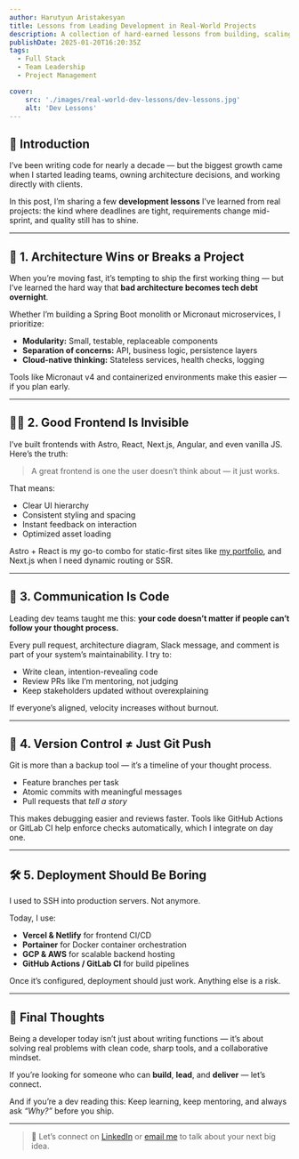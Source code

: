 ```yaml
---
author: Harutyun Aristakesyan
title: Lessons from Leading Development in Real-World Projects
description: A collection of hard-earned lessons from building, scaling, and delivering production apps — as a full-stack engineer, architect, and team lead.
publishDate: 2025-01-20T16:20:35Z
tags:
  - Full Stack
  - Team Leadership
  - Project Management

cover:
    src: './images/real-world-dev-lessons/dev-lessons.jpg'
    alt: 'Dev Lessons'
---
```


## 🚀 Introduction

I’ve been writing code for nearly a decade — but the biggest growth came when I started leading teams, owning architecture decisions, and working directly with clients.

In this post, I’m sharing a few **development lessons** I’ve learned from real projects: the kind where deadlines are tight, requirements change mid-sprint, and quality still has to shine.

---

## 🧱 1. Architecture Wins or Breaks a Project

When you’re moving fast, it’s tempting to ship the first working thing — but I’ve learned the hard way that **bad architecture becomes tech debt overnight**.

Whether I’m building a Spring Boot monolith or Micronaut microservices, I prioritize:

- **Modularity:** Small, testable, replaceable components
- **Separation of concerns:** API, business logic, persistence layers
- **Cloud-native thinking:** Stateless services, health checks, logging

Tools like Micronaut v4 and containerized environments make this easier — if you plan early.

---

## 🧑‍💻 2. Good Frontend Is Invisible

I’ve built frontends with Astro, React, Next.js, Angular, and even vanilla JS. Here’s the truth:

> A great frontend is one the user doesn’t think about — it just works.

That means:

- Clear UI hierarchy
- Consistent styling and spacing
- Instant feedback on interaction
- Optimized asset loading

Astro + React is my go-to combo for static-first sites like [my portfolio](/), and Next.js when I need dynamic routing or SSR.

---

## 💬 3. Communication Is Code

Leading dev teams taught me this: **your code doesn’t matter if people can’t follow your thought process.**

Every pull request, architecture diagram, Slack message, and comment is part of your system’s maintainability. I try to:

- Write clean, intention-revealing code
- Review PRs like I’m mentoring, not judging
- Keep stakeholders updated without overexplaining

If everyone’s aligned, velocity increases without burnout.

---

## 🔁 4. Version Control ≠ Just Git Push

Git is more than a backup tool — it’s a timeline of your thought process.

- Feature branches per task
- Atomic commits with meaningful messages
- Pull requests that *tell a story*

This makes debugging easier and reviews faster. Tools like GitHub Actions or GitLab CI help enforce checks automatically, which I integrate on day one.

---

## 🛠 5. Deployment Should Be Boring

I used to SSH into production servers. Not anymore.

Today, I use:

- **Vercel & Netlify** for frontend CI/CD
- **Portainer** for Docker container orchestration
- **GCP & AWS** for scalable backend hosting
- **GitHub Actions / GitLab CI** for build pipelines

Once it’s configured, deployment should just work. Anything else is a risk.

---

## 🧠 Final Thoughts

Being a developer today isn’t just about writing functions — it’s about solving real problems with clean code, sharp tools, and a collaborative mindset.

If you’re looking for someone who can **build**, **lead**, and **deliver** — let’s connect.

And if you’re a dev reading this: Keep learning, keep mentoring, and always ask _“Why?”_ before you ship.

---

> 📩 Let’s connect on [LinkedIn](https://www.linkedin.com/in/harutaristakesyan) or [email me](mailto:harut.aristakesyan@gmail.com) to talk about your next big idea.
